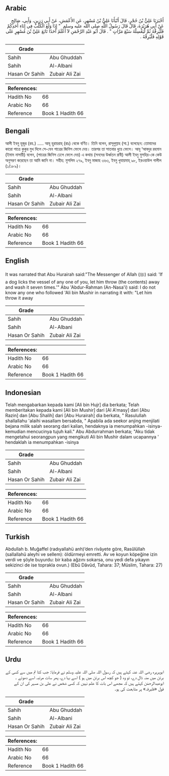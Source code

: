 ## Arabic


<div dir="rtl" lang="ar" style={{fontSize:'larger',backgroundColor:'#f8f9fa',padding:20}}>
أَخْبَرَنَا عَلِيُّ بْنُ حُجْرٍ، قَالَ أَنْبَأَنَا عَلِيُّ بْنُ مُسْهِرٍ، عَنِ الأَعْمَشِ، عَنْ أَبِي رَزِينٍ، وَأَبِي، صَالِحٍ عَنْ أَبِي هُرَيْرَةَ، قَالَ قَالَ رَسُولُ اللَّهِ صلى الله عليه وسلم ‏ "‏ إِذَا وَلَغَ الْكَلْبُ فِي إِنَاءِ أَحَدِكُمْ فَلْيُرِقْهُ ثُمَّ لْيَغْسِلْهُ سَبْعَ مَرَّاتٍ ‏"‏ ‏.‏ قَالَ أَبُو عَبْدِ الرَّحْمَنِ لاَ أَعْلَمُ أَحَدًا تَابَعَ عَلِيَّ بْنَ مُسْهِرٍ عَلَى قَوْلِهِ فَلْيُرِقْهُ ‏.‏
</div>
<div style={{backgroundColor:'#f8f9fa',padding:20, marginBottom: 10}}><table> <thead> <tr> <th>Grade</th> <th></th> </tr> </thead> <tbody> <tr><td>Sahih</td><td>Abu Ghuddah</td></tr><tr><td>Sahih</td><td>Al-Albani</td></tr><tr><td>Hasan Or Sahih</td><td>Zubair Ali Zai</td></tr></tbody></table><table> <thead> <tr> <th>References:</th> <th></th> </tr> </thead> <tbody><tr><td>Hadith No</td><td>66</td></tr><tr><td>Arabic No</td><td>66</td></tr><tr><td>Reference</td><td>Book 1 Hadith 66</td></tr></tbody></table></div>

## Bengali


<div dir="ltr" lang="bn" style={{fontSize:'larger',backgroundColor:'#f8f9fa',padding:20}}>
আলী ইবনু হুজুর (রহ.) ..... আবূ হুরায়রাহ্ (রাঃ) থেকে বর্ণিত। তিনি বলেন, রাসূলুল্লাহ (সা.) বলেছেন: তোমাদের কারো পাত্রে কুকুর মুখ দিলে সে-যেন পাত্রের জিনিস ফেলে দেয়। তারপর তা সাতবার ধুয়ে ফেলে। আবূ ‘আবদুর রহমান (ইমাম নাসায়ী) বলেন, (পাত্রের জিনিস ঢেলে ফেলে দেয়) এ কথায় (সনদের উর্ধ্বতন রাবী) আলী ইবনু মুসহির-কে কেউ অনুসরণ করেছেন তা আমি জানি না। সহীহ: মুসলিম ২৭৯, ইবনু মাজাহ ৩৬৩, ইবনু খুযায়মাহ্ ৯৮, ইরওয়াউল গালীল (১/১৮৯)।
</div>
<div style={{backgroundColor:'#f8f9fa',padding:20, marginBottom: 10}}><table> <thead> <tr> <th>Grade</th> <th></th> </tr> </thead> <tbody> <tr><td>Sahih</td><td>Abu Ghuddah</td></tr><tr><td>Sahih</td><td>Al-Albani</td></tr><tr><td>Hasan Or Sahih</td><td>Zubair Ali Zai</td></tr></tbody></table><table> <thead> <tr> <th>References:</th> <th></th> </tr> </thead> <tbody><tr><td>Hadith No</td><td>66</td></tr><tr><td>Arabic No</td><td>66</td></tr><tr><td>Reference</td><td>Book 1 Hadith 66</td></tr></tbody></table></div>

## English


<div dir="ltr" lang="en" style={{fontSize:'larger',backgroundColor:'#f8f9fa',padding:20}}>
It was narrated that Abu Hurairah said:"The Messenger of Allah (ﷺ) said: 'If a dog licks the vessel of any one of you, let him throw (the contents) away and wash it seven times.'" Abu 'Abdur-Rahman (An-Nasa'i) said: I do not know any one who followed 'Ali bin Mushir in narrating it with: "Let him throw it away
</div>
<div style={{backgroundColor:'#f8f9fa',padding:20, marginBottom: 10}}><table> <thead> <tr> <th>Grade</th> <th></th> </tr> </thead> <tbody> <tr><td>Sahih</td><td>Abu Ghuddah</td></tr><tr><td>Sahih</td><td>Al-Albani</td></tr><tr><td>Hasan Or Sahih</td><td>Zubair Ali Zai</td></tr></tbody></table><table> <thead> <tr> <th>References:</th> <th></th> </tr> </thead> <tbody><tr><td>Hadith No</td><td>66</td></tr><tr><td>Arabic No</td><td>66</td></tr><tr><td>Reference</td><td>Book 1 Hadith 66</td></tr></tbody></table></div>

## Indonesian


<div dir="ltr" lang="id" style={{fontSize:'larger',backgroundColor:'#f8f9fa',padding:20}}>
Telah mengabarkan kepada kami [Ali bin Hujr] dia berkata; Telah memberitakan kepada kami [Ali bin Mushir] dari [Al A'masy] dari [Abu Razin] dan [Abu Shalih] dari [Abu Hurairah] dia berkata, " Rasulullah shallallahu 'alaihi wasallam bersabda, " Apabila ada seekor anjing menjilati bejana milik salah seorang dari kalian, hendaknya ia menumpahkan -isinya- kemudian mencucinya tujuh kali." Abu Abdurrahman berkata; "Aku tidak mengetahui seorangpun yang mengikuti Ali bin Mushir dalam ucapannya ' hendaklah ia menumpahkan -isinya
</div>
<div style={{backgroundColor:'#f8f9fa',padding:20, marginBottom: 10}}><table> <thead> <tr> <th>Grade</th> <th></th> </tr> </thead> <tbody> <tr><td>Sahih</td><td>Abu Ghuddah</td></tr><tr><td>Sahih</td><td>Al-Albani</td></tr><tr><td>Hasan Or Sahih</td><td>Zubair Ali Zai</td></tr></tbody></table><table> <thead> <tr> <th>References:</th> <th></th> </tr> </thead> <tbody><tr><td>Hadith No</td><td>66</td></tr><tr><td>Arabic No</td><td>66</td></tr><tr><td>Reference</td><td>Book 1 Hadith 66</td></tr></tbody></table></div>

## Turkish


<div dir="ltr" lang="tr" style={{fontSize:'larger',backgroundColor:'#f8f9fa',padding:20}}>
Abdullah b. Muğaffel (radıyallahü anh)’den rivâyete göre, Rasûlüllah (sallallahü aleyhi ve sellem): öldürmeyi emretti. Av ve koyun köpeğine izin verdi ve şöyle buyurdu: bir kaba ağzını sokarsa, onu yedi defa yıkayın sekizinci de ise toprakla ovun.) (Ebû Dâvûd, Tahara: 37; Müslim, Tahara: 27)
</div>
<div style={{backgroundColor:'#f8f9fa',padding:20, marginBottom: 10}}><table> <thead> <tr> <th>Grade</th> <th></th> </tr> </thead> <tbody> <tr><td>Sahih</td><td>Abu Ghuddah</td></tr><tr><td>Sahih</td><td>Al-Albani</td></tr><tr><td>Hasan Or Sahih</td><td>Zubair Ali Zai</td></tr></tbody></table><table> <thead> <tr> <th>References:</th> <th></th> </tr> </thead> <tbody><tr><td>Hadith No</td><td>66</td></tr><tr><td>Arabic No</td><td>66</td></tr><tr><td>Reference</td><td>Book 1 Hadith 66</td></tr></tbody></table></div>

## Urdu


<div dir="rtl" lang="ur" style={{fontSize:'larger',backgroundColor:'#f8f9fa',padding:20}}>
ابوہریرہ رضی اللہ عنہ کہتے ہیں کہ رسول اللہ صلی اللہ علیہ وسلم نے فرمایا: جب کتا تم میں سے کسی کے برتن میں منہ ڈال دے، تو وہ ( جو کچھ اس برتن میں ہو ) اسے بہا دے، پھر سات مرتبہ اسے دھوئے ۔ ابوعبدالرحمٰن کہتے ہیں کہ مجھے اس بات کا علم نہیں کہ کسی شخص نے علی بن مسہر کی ان کے قول «فلیرقہ» پر متابعت کی ہو۔
</div>
<div style={{backgroundColor:'#f8f9fa',padding:20, marginBottom: 10}}><table> <thead> <tr> <th>Grade</th> <th></th> </tr> </thead> <tbody> <tr><td>Sahih</td><td>Abu Ghuddah</td></tr><tr><td>Sahih</td><td>Al-Albani</td></tr><tr><td>Hasan Or Sahih</td><td>Zubair Ali Zai</td></tr></tbody></table><table> <thead> <tr> <th>References:</th> <th></th> </tr> </thead> <tbody><tr><td>Hadith No</td><td>66</td></tr><tr><td>Arabic No</td><td>66</td></tr><tr><td>Reference</td><td>Book 1 Hadith 66</td></tr></tbody></table></div>